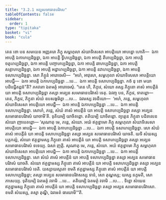 ```yaml
---
title: "3.2.1 អគ្ឃសមោធានបរិវាស"
tableOfContents: false
sidebar:
  order: 1
type: "tipitaka"
basket: "vi"
book: "cula"
---
```



<DynamicBreadcrumb />

<Division number="134" book="cula">

<Paragraph number="615" book="cula">
តេន ខោ បន សមយេន អញ្ញតរោ ភិក្ខុ សម្ពហុលា សំឃាទិសេសា អាបត្តិយោ អាបន្នោ ហោតិ—  ឯកា អាបត្តិ ឯកាហប្បដិច្ឆន្នា, ឯកា អាបត្តិ ទ្វីហប្បដិច្ឆន្នា, ឯកា អាបត្តិ តីហប្បដិច្ឆន្នា, ឯកា អាបត្តិ ចតូហប្បដិច្ឆន្នា, ឯកា អាបត្តិ បញ្ចាហប្បដិច្ឆន្នា, ឯកា អាបត្តិ ឆាហប្បដិច្ឆន្នា, ឯកា អាបត្តិ សត្តាហប្បដិច្ឆន្នា, ឯកា អាបត្តិ អដ្ឋាហប្បដិច្ឆន្នា, ឯកា អាបត្តិ នវាហប្បដិច្ឆន្នា, ឯកា អាបត្តិ ទសាហប្បដិច្ឆន្នា. សោ ភិក្ខូនំ អារោចេសិ—  “អហំ, អាវុសោ, សម្ពហុលា សំឃាទិសេសា អាបត្តិយោ អាបជ្ជឹ—  ឯកា អាបត្តិ ឯកាហប្បដិច្ឆន្នា …បេ…  ឯកា អាបត្តិ ទសាហប្បដិច្ឆន្នា. កថំ នុ ខោ មយា បដិបជ្ជិតព្ពន៑”តិ? ភគវតោ ឯតមត្ថំ អារោចេសុំ. “តេន ហិ, ភិក្ខវេ, សំឃោ តស្ស ភិក្ខុនោ តាសំ អាបត្តីនំ យា អាបត្តិ ទសាហប្បដិច្ឆន្នា តស្សា អគ្ឃេន សមោធានបរិវាសំ ទេតុ. ឯវញ្ច បន, ភិក្ខវេ, ទាតព្ពោ—
</Paragraph>

<Paragraph number="616" book="cula">
តេន, ភិក្ខវេ, ភិក្ខុនា សំឃំ ឧបសង្កមិត្វា …បេ…  ឯវមស្ស វចនីយោ—  ‘អហំ, ភន្តេ, សម្ពហុលា សំឃាទិសេសា អាបត្តិយោ អាបជ្ជឹ—  ឯកា អាបត្តិ ឯកាហប្បដិច្ឆន្នា …បេ…  ឯកា អាបត្តិ ទសាហប្បដិច្ឆន្នា. សោហំ, ភន្តេ, សំឃំ តាសំ អាបត្តីនំ យា អាបត្តិ ទសាហប្បដិច្ឆន្នា តស្សា អគ្ឃេន សមោធានបរិវាសំ យាចាមី’តិ. ទុតិយម្បិ យាចិតព្ពោ. តតិយម្បិ យាចិតព្ពោ. ព្យត្តេន ភិក្ខុនា បដិពលេន សំឃោ ញាបេតព្ពោ—
</Paragraph>

</Division>
<Division number="135" book="cula">

<Paragraph number="617" book="cula">
‘សុណាតុ មេ, ភន្តេ, សំឃោ. អយំ ឥត្ថន្នាមោ ភិក្ខុ សម្ពហុលា សំឃាទិសេសា អាបត្តិយោ អាបជ្ជិ—  ឯកា អាបត្តិ ឯកាហប្បដិច្ឆន្នា …បេ…  ឯកា អាបត្តិ ទសាហប្បដិច្ឆន្នា. សោ សំឃំ តាសំ អាបត្តីនំ យា អាបត្តិ ទសាហប្បដិច្ឆន្នា តស្សា អគ្ឃេន សមោធានបរិវាសំ យាចតិ. យទិ សំឃស្ស បត្តកល្លំ, សំឃោ ឥត្ថន្នាមស្ស ភិក្ខុនោ តាសំ អាបត្តីនំ យា អាបត្តិ ទសាហប្បដិច្ឆន្នា តស្សា អគ្ឃេន សមោធានបរិវាសំ ទទេយ្យ. ឯសា ញត្តិ.
</Paragraph>

<Paragraph number="618" book="cula">
សុណាតុ មេ, ភន្តេ, សំឃោ. អយំ ឥត្ថន្នាមោ ភិក្ខុ សម្ពហុលា សំឃាទិសេសា អាបត្តិយោ អាបជ្ជិ—  ឯកា អាបត្តិ ឯកាហប្បដិច្ឆន្នា …បេ…  ឯកា អាបត្តិ ទសាហប្បដិច្ឆន្នា. សោ សំឃំ តាសំ អាបត្តីនំ យា អាបត្តិ ទសាហប្បដិច្ឆន្នា តស្សា អគ្ឃេន សមោធានបរិវាសំ យាចតិ. សំឃោ ឥត្ថន្នាមស្ស ភិក្ខុនោ តាសំ អាបត្តីនំ យា អាបត្តិ ទសាហប្បដិច្ឆន្នា តស្សា អគ្ឃេន សមោធានបរិវាសំ ទេតិ. យស្សាយស្មតោ ខមតិ ឥត្ថន្នាមស្ស ភិក្ខុនោ តាសំ អាបត្តីនំ យា អាបត្តិ ទសាហប្បដិច្ឆន្នា; តស្សា អគ្ឃេន សមោធានបរិវាសស្ស ទានំ, សោ តុណ្ហស្ស; យស្ស នក្ខមតិ, សោ ភាសេយ្យ.
</Paragraph>

<Paragraph number="619" book="cula">
ទុតិយម្បិ ឯតមត្ថំ វទាមិ …បេ…  តតិយម្បិ ឯតមត្ថំ វទាមិ …បេ… .
</Paragraph>

<Paragraph number="620" book="cula">
ទិន្នោ សំឃេន ឥត្ថន្នាមស្ស ភិក្ខុនោ តាសំ អាបត្តីនំ យា អាបត្តិ ទសាហប្បដិច្ឆន្នា តស្សា អគ្ឃេន សមោធានបរិវាសោ. ខមតិ សំឃស្ស, តស្មា តុណ្ហី, ឯវមេតំ ធារយាមី’”តិ.
</Paragraph>
</Division>